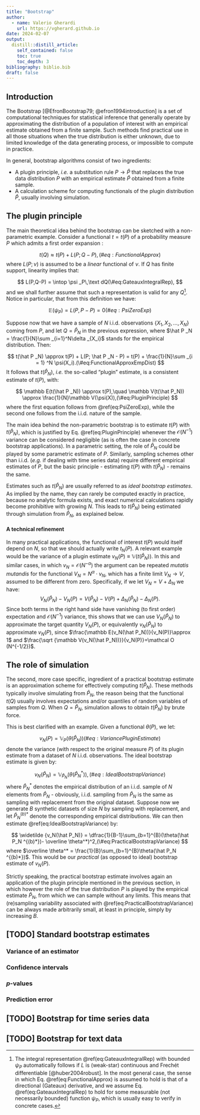 ```yaml
---
title: "Bootstrap"
author:
  - name: Valerio Gherardi
    url: https://vgherard.github.io
date: 2024-02-07
output:
  distill::distill_article:
    self_contained: false
    toc: true
    toc_depth: 3
bibliography: biblio.bib
draft: false
---
```


## Introduction

The Bootstrap [@EfronBootstrap79; @efron1994introduction] is a set of computational techniques for statistical inference that generally operate by approximating the distribution of a population of interest with an empirical estimate obtained from a finite sample. Such methods find practical use in all those situations when the true distribution is either unknown, due to limited knowledge of the data generating process, or impossible to compute in practice.

In general, bootstrap algorithms consist of two ingredients:

- A plugin principle, *i.e.* a substitution rule $P\to\hat P$ that replaces the true data distribution $P$ with an empirical estimate $\hat P$ obtained from a finite sample.
- A calculation scheme for computing functionals of the plugin distribution $\hat P$, usually involving simulation.

## The plugin principle

The main theoretical idea behind the bootstrap can be sketched with a non-parametric example. Consider a functional $t=t(P)$ of a probability measure $P$ which admits a first order expansion :

$$
t(Q) \approx t(P) + L(P; Q - P),(\#eq:FunctionalApprox)
$$
where $L(P;\nu)$ is assumed to be a *linear* functional of $\nu$. If $Q$ has finite support, linearity implies that:

$$
L(P,Q-P) = \intop \psi _P\,\text dQ(\#eq:GateauxIntegralRep),
$$
and we shall further assume that such a representation is valid for any $Q$^[The integral representation \@ref(eq:GateauxIntegralRep) with bounded $\psi _P$ automatically follows if $L$ is (weak-star) continuous and Frechét differentiable [@huber2004robust]. In the most general case, the sense in which Eq. \@ref(eq:FunctionalApprox) is assumed to hold is that of a directional (Gateaux) derivative, and we assume Eq. \@ref(eq:GateauxIntegralRep) to hold for some measurable (not necessarily bounded) function $\psi _P$, which is usually easy to verify in concrete cases.]. Notice in particular, that from this definition we have: 

$$
\mathbb E(\psi _P) = L(P,P-P) = 0(\#eq:PsiZeroExp)
$$

Suppose now that we have a sample of $N$ i.i.d. observations $\{X_1,\,X_2,\,\dots,\,X_N\}$ coming from  $P$, and let $Q=\hat P _N$ in the previous expression, where $\hat P _N = \frac{1}{N}\sum _{i=1}^N\delta _{X_i}$ stands for the empirical distribution. Then:

$$
t(\hat P _N) \approx t(P) + L(P; \hat P _N - P) = t(P) + \frac{1}{N}\sum _{i = 1} ^N \psi(X_i).(\#eq:FunctionalApproxEmpDist)
$$
It follows that $t(\hat P _N)$, *i.e.* the so-called "plugin" estimate, is a consistent estimate of $t(P)$, with:

$$
\mathbb E(t(\hat P _N)) \approx t(P),\quad \mathbb V(t(\hat P_N)) \approx \frac{1}{N}\mathbb V(\psi(X)),(\#eq:PluginPrinciple)
$$
where the first equation follows from \@ref(eq:PsiZeroExp), while the second one follows from the i.i.d. nature of the sample.

The main idea behind the non-parametric bootstrap is to estimate $t(P)$ with $t(\hat P _N)$, which is justified by Eq. \@ref(eq:PluginPrinciple) whenever the $\mathcal O (N^{-1})$ variance can be considered negligible (as is often the case in concrete bootstrap applications). In a parametric setting, the role of $\hat P_N$ could be played by some parametric estimate of $P$. Similarly, sampling schemes other than i.i.d. (*e.g.* if dealing with time series data) require different empirical estimates of $P$, but the basic principle - estimating $t(P)$ with $t(\hat P_N)$ - remains the same.

Estimates such as $t(\hat P_N)$ are usually referred to as *ideal bootstrap estimates*. As implied by the name, they can rarely be computed exactly in practice, because no analytic formula exists, and exact numerical calculations rapidly become prohibitive with growing $N$. This leads to $t(\hat P_N)$ being estimated through simulation from $\hat P _N$, as explained below.

#### A technical refinement

In many practical applications, the functional of interest $t(P)$ would itself depend on $N$, so that we should actually write $t_N(P)$. A relevant example would be the variance of a plugin estimate $v_N(P)\equiv\mathbb V (t(\hat P _N))$. In this and similar cases, in which $v_N=\mathcal O (N^{-\alpha})$ the argument can be repeated *mutatis mutandis* for the functional $V_N = N^\alpha \cdot v_N$, which has a finite limit $V_N \to V$, assumed to be different from zero. Specifically, if we let $V_N = V+\Delta _N$ we have:
$$
V_N(\hat P_N) -V_N(P) = V(\hat P_N)-V(P)+\Delta _N (\hat P_N)-\Delta_N(P).
$$
Since both terms in the right hand side have vanishing (to first order) expectation and $\mathcal O (N^{-1})$ variance, this shows that we can use $V_N(\hat P _N)$ to approximate the target quantity $V_N(P)$, or equivalently $v_N(\hat P _N)$ to approximate $v_N(P)$, since $\frac{\mathbb E(v_N(\hat P_N))}{v_N(P)}\approx 1$ and $\frac{\sqrt {\mathbb V(v_N(\hat P_N))}}{v_N(P)}=\mathcal O (N^{-1/2})$.

## The role of simulation

The second, more case specific, ingredient of a practical bootstrap estimate is an approximation scheme for effectively computing $t(\hat P _N)$. These methods typically involve simulating from $\hat P_N$, the reason being that the functional $t(Q)$ usually involves expectations and/or quantiles of random variables of samples from $Q$. When $Q = \hat P_N$, simulation allows to obtain $t(\hat P_N)$ by brute force.

This is best clarified with an example. Given a functional $\theta(P)$, we let:

$$
v_N (P) = \mathbb V_P(\theta (\hat P_N))(\#eq:VariancePluginEstimate)
$$ 
denote the variance (with respect to the original measure $P$) of its plugin estimate from a dataset of $N$ i.i.d. observations. The ideal bootstrap estimate is given by:

$$
v_N(\hat P_N) = \mathbb V_{\hat P _N}(\theta(\hat P_N^*)),(\#eq:IdealBootstrapVariance)
$$
where $\hat P _N ^*$ denotes the empirical distribution of an i.i.d. sample of $N$ elements from $\hat P_N$ - obviously, i.i.d. sampling from $\hat P _N$ is the same as sampling with replacement from the original dataset. Suppose now we generate $B$ synthetic datasets of size $N$ by sampling with replacement, and let $\hat P_N ^{(b)*}$ denote the corresponding empirical distributions. We can then estimate \@ref(eq:IdealBootstrapVariance) by:

$$
\widetilde {v_N(\hat P_N)} = \dfrac{1}{B-1}\sum_{b=1}^{B}(\theta(\hat P_N ^{(b)*})- \overline \theta^*)^2,(\#eq:PracticalBootstrapVariance)
$$
where $\overline \theta^* = \frac{1}{B}\sum_{b=1}^{B}\theta(\hat P_N ^{(b)*})$. This would be our *practical* (as opposed to ideal) bootstrap estimate of $v_N(P)$.

Strictly speaking, the practical bootstrap estimate involves again an application of the plugin principle mentioned in the previous section, in which however the role of the true distribution $P$ is played by the empirical estimate $\hat P_N$, from which we can sample without any limits. This means that (re)sampling variability associated with \@ref(eq:PracticalBootstrapVariance) can be always made arbitrarily small, at least in principle, simply by increasing $B$.

## [TODO] Standard bootstrap estimates

### Variance of an estimator

### Confidence intervals

### $p$-values

### Prediction error

## [TODO] Bootstrap for time series data

## [TODO] Bootstrap for text data

